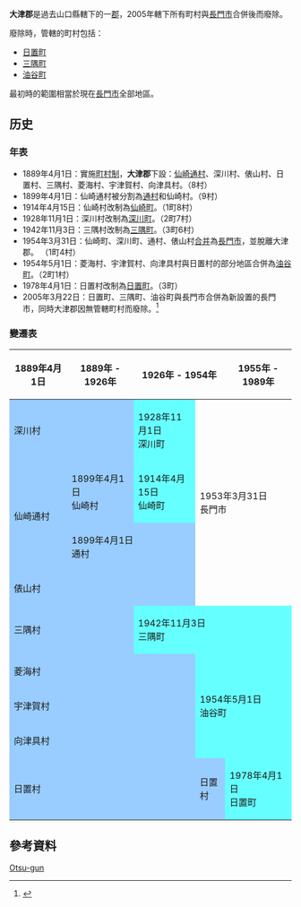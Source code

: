{{日本郡 (廢除)
| 郡 = 大津郡
| 日文原名 = 大津郡
| 平假名 = おおつぐん
| 羅馬字拼音 = Ōtsu-gun
| 地圖 =
| 廢除時間 = 2005年3月21日
| 廢除理由 = 無管轄町村
| 廢除時處置 = 
| 現在郡 = 長門市
| 都道府縣 = 山口縣
| 編號 = 
| 町 = 3
| 村 = 
| 經度 = 
| 緯度 = 
| 註記 = 
|}}
'''大津郡'''是過去山口縣轄下的一[[郡|郡]]，2005年轄下所有町村與[[長門市|長門市]]合併後而廢除。

廢除時，管轄的町村包括：
* [[日置町|日置町]]
* [[三隅町_(山口縣)|三隅町]]
* [[油谷町|油谷町]]

最初時的範圍相當於現在[[長門市|長門市]]全部地區。

==历史==
===年表===
* 1889年4月1日：實施[[町村制|町村制]]，'''大津郡'''下設：[[仙崎通村|仙崎通村]]、深川村、俵山村、日置村、三隅村、菱海村、宇津賀村、向津具村。（8村）
* 1899年4月1日：仙崎通村被分割為[[通村|通村]]和仙崎村。（9村）
* 1914年4月15日：仙崎村改制為[[仙崎町|仙崎町]]。（1町8村）
* 1928年11月1日：深川村改制為[[深川町|深川町]]。（2町7村）
* 1942年11月3日：三隅村改制為[[三隅町_(山口縣)|三隅町]]。（3町6村）
* 1954年3月31日：仙崎町、深川町、通村、俵山村[[市町村合併|合并]]為[[長門市|長門市]]，並脫離大津郡。 （1町4村）
* 1954年5月1日：菱海村、宇津賀村、向津具村與日置村的部分地區合併為[[油谷町|油谷町]]。（2町1村）
* 1978年4月1日：日置村改制為[[日置町|日置町]]。（3町）
* 2005年3月22日：日置町、三隅町、油谷町與長門市合併為新設置的長門市，同時大津郡因無管轄町村而廢除。<ref>{{cite web| language =ja| publisher =長門市政府| title =市的概要| url =http://www.city.nagato.yamaguchi.jp/plofile/plofile.html| author =| date =| accessdate =2010-08-17| deadurl =yes| archiveurl =https://web.archive.org/web/20091215043447/http://www.city.nagato.yamaguchi.jp/plofile/plofile.html| archivedate =2009-12-15}}</ref>

===變遷表===
{| class="wikitable" style="font-size:x-small"
! 1889年4月1日
! colspan=2 | 1889年 - 1926年
! colspan=2 | 1926年 - 1954年
! 1955年 - 1989年
! 1989年 - 現在
! 現在
|-
| colspan=3 style="background-color:#9cf;" | 深川村
| style="background-color:#6ff;" | 1928年11月1日<br />深川町
| rowspan=4 colspan=2 | 1953年3月31日<br />長門市
| rowspan=10 colspan=3 | 2005年3月22日<br />長門市
|-
| rowspan=2 style="background-color:#9cf;" | 仙崎通村
| style="background-color:#9cf;" | 1899年4月1日<br />仙崎村
| colspan=2 style="background-color:#6ff;" | 1914年4月15日<br />仙崎町
|-
| colspan=3 style="background-color:#9cf;" | 1899年4月1日<br />通村
|-
| colspan=4 style="background-color:#9cf;" | 俵山村
|-
| colspan=3 style="background-color:#9cf;" | 三隅村
| colspan=3 style="background-color:#6ff;" | 1942年11月3日<br />三隅町
|-
| colspan=4 style="background-color:#9cf;" | 菱海村
| rowspan=4 colspan=2 style="background-color:#6ff;" | <br>1954年5月1日<br />油谷町<br><br>
|-
| colspan=4 style="background-color:#9cf;" | 宇津賀村
|-
| colspan=4 style="background-color:#9cf;" | 向津具村
|-
| rowspan=2 colspan=4 style="background-color:#9cf;" | 日置村
|-
| style="background-color:#9cf;" | 日置村
| style="background-color:#6ff;" | 1978年4月1日<br />日置町
|}

==參考資料==
{{reflist}}

{{長門國的郡}}

{{Authority control}}
[[Category:長門國|Otsu-gun]]